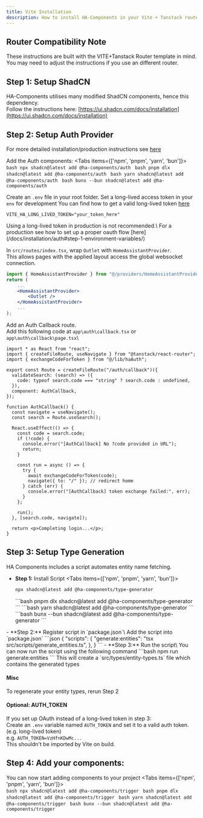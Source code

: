 ```yaml
---
title: Vite Installation
description: How to install HA-Components in your Vite + Tanstack router app.
---
```


## Router Compatibility Note
These instructions are built with the VITE+Tanstack Router template in mind.\
You may need to adjust the instructions if you use an different router.

## Step 1: Setup ShadCN
HA-Components utilises many modified ShadCN components, hence this dependency.\
Follow the instructions here: [https://ui.shadcn.com/docs/installation](https://ui.shadcn.com/docs/installation)

## Step 2: Setup Auth Provider
For more detailed installation/production instructions see [here](/docs/installation/auth)

Add the Auth components: 
<Tabs items={['npm', 'pnpm', 'yarn', 'bun']}>
  <Tab value="npm">    
    ```bash
    npx shadcn@latest add @ha-components/auth
    ```
  </Tab>
  <Tab value="pnpm">
    ```bash
    pnpm dlx shadcn@latest add @ha-components/auth
    ```
  </Tab>
  <Tab value="yarn">
    ```bash
    yarn shadcn@latest add @ha-components/auth
    ```
  </Tab>
  <Tab value="bun">
    ```bash
    bunx --bun shadcn@latest add @ha-components/auth
    ```
  </Tab>
</Tabs>

Create an `.env` file in your root folder.
Set a long-lived access token in your `env` for development
You can find how to get a valid long-lived token [here](https://developers.home-assistant.io/docs/auth_api/#long-lived-access-token)
```
VITE_HA_LONG_LIVED_TOKEN="your_token_here"
```
<Callout type="error">
  Using a long-lived token in production is not recommended.\
  For a production see how to set up a proper oauth flow [here](/docs/installation/auth#step-1-environment-variables/)
</Callout>

In `src/routes/index.tsx`, wrap `Outlet` with `HomeAssistantProvider`.\
This allows pages with the applied layout access the global websocket connection.
```jsx
import { HomeAssistantProvider } from "@/providers/HomeAssistantProvider";
return (
    ...
    <HomeAssistantProvider>
        <Outlet />
    </HomeAssistantProvider>
    ...
);
```

Add an Auth Callback route.\
Add this following code at `app\auth\callback.tsx` or `app\auth\callback\page.tsx`\
```tsx
import * as React from "react";
import { createFileRoute, useNavigate } from "@tanstack/react-router";
import { exchangeCodeForToken } from "@/lib/haAuth";

export const Route = createFileRoute("/auth/callback")({
  validateSearch: (search) => ({
    code: typeof search.code === "string" ? search.code : undefined,
  }),
  component: AuthCallback,
});

function AuthCallback() {
  const navigate = useNavigate();
  const search = Route.useSearch();

  React.useEffect(() => {
    const code = search.code;
    if (!code) {
      console.error("[AuthCallback] No ?code provided in URL");
      return;
    }

    const run = async () => {
      try {
        await exchangeCodeForToken(code);
        navigate({ to: "/" }); // redirect home
      } catch (err) {
        console.error("[AuthCallback] token exchange failed:", err);
      }
    };

    run();
  }, [search.code, navigate]);

  return <p>Completing login...</p>;
}
```


## Step 3: Setup Type Generation
HA Components includes a script automates entity name fetching.

- **Step 1:** Install Script
<Tabs items={['npm', 'pnpm', 'yarn', 'bun']}>
  <Tab value="npm">    
    ```bash
    npx shadcn@latest add @ha-components/type-generator
    ```
  </Tab>
  <Tab value="pnpm">
    ```bash
    pnpm dlx shadcn@latest add @ha-components/type-generator
    ```
  </Tab>
  <Tab value="yarn">
    ```bash
    yarn shadcn@latest add @ha-components/type-generator
    ```
  </Tab>
  <Tab value="bun">
    ```bash
    bunx --bun shadcn@latest add @ha-components/type-generator
    ```
  </Tab>
</Tabs>
- **Step 2:** Register script in `package.json`\
Add the script into `package.json`
```json
{
  "scripts": {
    "generate:entities": "tsx src/scripts/generate_entities.ts",
  },
}
```
- **Step 3:** Run the script\
    You can now run the script using the following command
    ```bash
    npm run generate:entities
    ```
    This will create a `src/types/entity-types.ts` file which contains the generated types

#### Misc
To regenerate your entity types, rerun Step 2

#### Optional: AUTH_TOKEN
If you set up OAuth instead of a long-lived token in step 3:\
Create an `.env` variable named `AUTH_TOKEN` and set it to a valid auth token. (e.g. long-lived token)\
e.g. `AUTH_TOKEN=VzHfnKDwMc...`\
This shouldn't be imported by Vite on build.

## Step 4: Add your components:
You can now start adding components to your project
<Tabs items={['npm', 'pnpm', 'yarn', 'bun']}>
  <Tab value="npm">    
    ```bash
    npx shadcn@latest add @ha-components/trigger
    ```
  </Tab>
  <Tab value="pnpm">
    ```bash
    pnpm dlx shadcn@latest add @ha-components/trigger
    ```
  </Tab>
  <Tab value="yarn">
    ```bash
    yarn shadcn@latest add @ha-components/trigger
    ```
  </Tab>
  <Tab value="bun">
    ```bash
    bunx --bun shadcn@latest add @ha-components/trigger
    ```
  </Tab>
</Tabs>